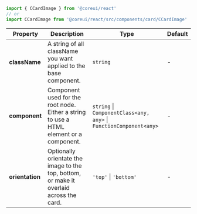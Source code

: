
```jsx
import { CCardImage } from '@coreui/react'
// or
import CCardImage from '@coreui/react/src/components/card/CCardImage'
```

| Property | Description | Type | Default |
| --- | --- | --- | --- |
| **className** | A string of all className you want applied to the base component. | `string` | - |
| **component** | Component used for the root node. Either a string to use a HTML element or a component. | `string` \| `ComponentClass<any, any>` \| `FunctionComponent<any>` | - |
| **orientation** | Optionally orientate the image to the top, bottom, or make it overlaid across the card. | `'top'` \| `'bottom'` | - |
